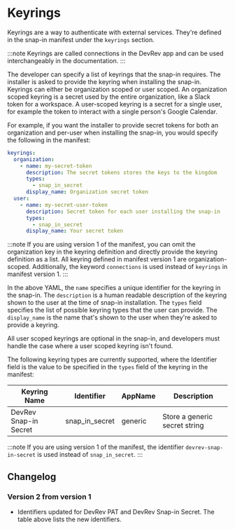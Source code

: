 # Keyrings

Keyrings are a way to authenticate with external services. They're defined in the snap-in manifest under the `keyrings` section.

:::note
Keyrings are called connections in the DevRev app and can be used interchangeably in the documentation.
:::

The developer can specify a list of keyrings that the snap-in requires. The installer is asked to provide the keyring when installing the snap-in. Keyrings can either be organization scoped or user scoped.
An organization scoped keyring is a secret used by the entire organization, like a Slack token for a workspace. A user-scoped keyring is a secret for a single user, for example the token to interact with a single person's Google Calendar. 

For example, if you want the installer to provide secret tokens for both an organization and per-user when installing the snap-in, you would specify the following in the manifest:

```yaml
keyrings:
  organization:
    - name: my-secret-token
      description: The secret tokens stores the keys to the kingdom
      types:
        - snap_in_secret
      display_name: Organization secret token
  user:
    - name: my-secret-user-token
      description: Secret token for each user installing the snap-in
      types:
        - snap_in_secret
      display_name: Your secret token
```

:::note
If you are using version 1 of the manifest, you can omit the organization key in the keyring definition and directly provide the keyring definition as a list. All keyring defined in manifest version 1 are organization-scoped.
Additionally, the keyword `connections` is used instead of `keyrings` in manifest version 1.
:::

In the above YAML, the `name` specifies a unique identifier for the keyring in the snap-in.
The `description` is a human readable description of the keyring shown to the user at the time of snap-in installation.
The `types` field specifies the list of possible keyring types that the user can provide.
The `display_name` is the name that's shown to the user when they're asked to provide a keyring.

All user scoped keyrings are optional in the snap-in, and developers must handle the case where a user scoped keyring isn't found.

The following keyring types are currently supported, where the Identifier field is the value to be specified in the `types` field of the keyring in the manifest:

| Keyring Name          | Identifier     | AppName | Description                        |
| --------------------- | -------------- | ------- | ---------------------------------- |
| DevRev Snap-in Secret | snap_in_secret | generic | Store a generic secret string      |

:::note
If you are using version 1 of the manifest, the identifier `devrev-snap-in-secret` is used instead of `snap_in_secret`.
:::

## Changelog

### Version 2 from version 1

- Identifiers updated for DevRev PAT and DevRev Snap-in Secret. The table above lists the new identifiers.
